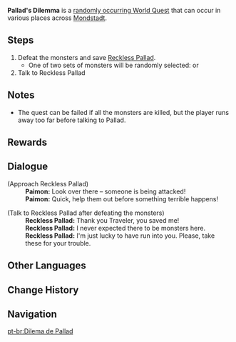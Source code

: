 {{Quest Infobox
|id             = 
|type           = Random World
|image          = Random Quest Pallad's Dilemma.png
|region         = Mondstadt
|summary        = The Traveler defeats monsters and saves [[Reckless Pallad]].
|startLocation  = [[Starsnatch Cliff]], [[Mondstadt]]
|startLocation2 = [[Windwail Highland]], Mondstadt
|startLocation3 = [[Galesong Hill]], Mondstadt
|startLocation4 = [[Stormbearer Coast]], Mondstadt
|startLocation5 = [[Cape Oath]], Mondstadt
|startLocation6 = [[Stormbearer Mountains]], Mondstadt
|startLocation7 = [[Dawn Winery]], Mondstadt
|other          = 
*AR-Dependent Rewards
|characters     = Paimon; Reckless Pallad
}}
'''Pallad's Dilemma''' is a [[Random Event|randomly occurring World Quest]] that can occur in various places across [[Mondstadt]].

==Steps==
# Defeat the monsters and save [[Reckless Pallad]].
#* One of two sets of monsters will be randomly selected: {{Enemy|Hilichurl|x=3}} or {{Enemy|Pyro Slime|x=4}}
# Talk to Reckless Pallad

==Notes==
* The quest can be failed if all the monsters are killed, but the player runs away too far before talking to Pallad.

==Rewards==
{{Transclude|Random Event|Rewards}}

==Dialogue==
{{Quest Description|Reckless Pallad is in trouble.}}
{{Dialogue start}}
;(Approach Reckless Pallad)
:'''Paimon:''' Look over there – someone is being attacked!
:'''Paimon:''' Quick, help them out before something terrible happens!

;(Talk to Reckless Pallad after defeating the monsters)
:'''Reckless Pallad:''' Thank you Traveler, you saved me!
:'''Reckless Pallad:''' I never expected there to be monsters here.
:'''Reckless Pallad:''' I'm just lucky to have run into you. Please, take these for your trouble.
{{Dialogue end}}

==Other Languages==
{{Other Languages
|en      = Pallad's Dilemma
|zhs     = 帕拉德的困境
|zhs_rm  = Pàlādé de Kùnjìng
|zht     = 帕拉德的困境
|zht_rm  = Pàlādé de Kùnjìng
|zh_tl   = Pallad's Dilemma
|ja      = パラドの苦境
|ja_rm   = Parado no Kukyou
|ja_tl   = Pallad's Difficult Situation
|ko      = 팔라드의 곤경
|ko_rm   = Palladeu-ui Gongyeong
|ko_tl   = Pallad's Trouble
|es      = El dilema de Pallad
|es_tl   = 
|fr      = Pallad a un souci
|fr_tl   = Pallad Has a Concern
|ru      = Паллад в беде
|ru_tl   = Pallad In Trouble
|th      = ความยากลำบากของ Pallad
|th_rm   = 
|th_tl   = 
|vi      = Khó Khăn Của Pallad
|vi_tl   = 
|de      = Pallad in der Klemme
|de_tl   = Pallad in a Bind
|id      = Dilema Pallad
|id_tl   = Pallad's Dilemma
|pt      = Dilema de Pallad
|pt_tl   = Pallad's Dilemma
}}

==Change History==
{{Change History|1.0}}

==Navigation==
{{Quests by Type Navbox|type=Random World Quests}}

[[pt-br:Dilema de Pallad]]